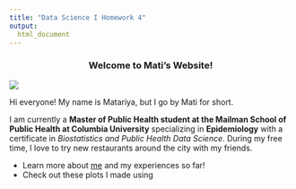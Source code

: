 ```yaml
---
title: "Data Science I Homework 4"
output: 
  html_document
---
```

<center>

### Welcome to Mati's Website!

</center>

![](https://miro.medium.com/1*U3WRRwLx3zeDkHmIVGLJdw.gif)

Hi everyone! My name is Matariya, but I go by Mati for short. 

I am currently a **Master of Public Health student at the Mailman School of Public Health at Columbia University** specializing in **Epidemiology** with a certificate in *Biostatistics and Public Health Data Science*. During my free time, I love to try new restaurants around the city with my friends. 

- Learn more about [me](about.html) and my experiences so far!
- Check out these plots I made using




